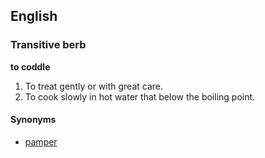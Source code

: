 ==English==
===Transitive berb===
'''to coddle'''

#To treat gently or with great care.
#To cook slowly in hot water that below the boiling point.

====Synonyms====
*[[pamper]]